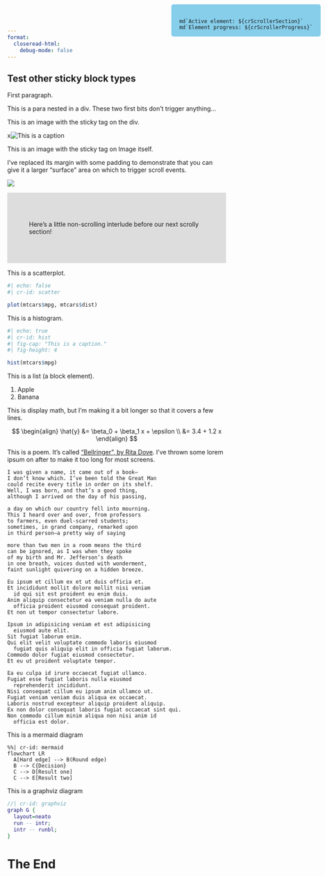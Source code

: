 ```yaml
---
format:
  closeread-html:
    debug-mode: false
---
```


::::{.cr-layout}

# Test other sticky block types

First paragraph.

::: {}
This is a para nested in a div. These two first bits don't trigger anything...
:::

:::{.cr-crossfade cr-to="pink"}
This is an image with the sticky tag on the div.
:::

:::{cr-id="pink"}
x![This is a caption](pink-desktop.png)
:::

:::{.cr-crossfade cr-from="pink" cr-to="blue"}
This is an image with the sticky tag on Image itself.

I've replaced its margin with some padding to demonstrate that you can give it a larger "surface" area on which to trigger scroll events.
:::

![](blue-desktop.png){cr-id="blue"}

::::

::::{.column-screen-inset style="background-color: #dddddd; padding: 50px;"}
Here's a little non-scrolling interlude before our next scrolly section!
::::

::::{.cr-layout}

:::{.cr-crossfade cr-to="scatter"}
This is a scatterplot.
:::

```r
#| echo: false
#| cr-id: scatter

plot(mtcars$mpg, mtcars$dist)
```

:::{.cr-crossfade cr-from="scatter" cr-to="hist"}
This is a histogram.
:::

```r
#| echo: true
#| cr-id: hist
#| fig-cap: "This is a caption."
#| fig-height: 4

hist(mtcars$mpg)
```

:::{.cr-crossfade cr-from="hist" cr-to="list"}
This is a list (a block element).
:::

:::{cr-id="list"}
1. Apple
2. Banana
:::

:::{.cr-crossfade cr-from="list" cr-to="displaymath"}
This is display math, but I'm making it a bit longer so that it covers a few lines.
:::

::: {cr-id="displaymath"}

$$
\begin{align}
\hat{y} &= \beta_0 + \beta_1 x + \epsilon \\
&= 3.4 + 1.2 x
\end{align}
$$

:::

:::{.cr-crossfade cr-from="displaymath" cr-to="mypoem"}
This is a poem. It's called ["Bellringer", by Rita Dove](https://www.newyorker.com/culture/2019-in-review/our-year-in-poems). I've thrown some lorem ipsum on after to make it too long for most screens.
:::

```.cr-poem
I was given a name, it came out of a book—
I don’t know which. I’ve been told the Great Man
could recite every title in order on its shelf.
Well, I was born, and that’s a good thing,
although I arrived on the day of his passing,

a day on which our country fell into mourning.
This I heard over and over, from professors
to farmers, even duel-scarred students;
sometimes, in grand company, remarked upon
in third person—a pretty way of saying

more than two men in a room means the third
can be ignored, as I was when they spoke
of my birth and Mr. Jefferson’s death
in one breath, voices dusted with wonderment,
faint sunlight quivering on a hidden breeze.

Eu ipsum et cillum ex et ut duis officia et.
Et incididunt mollit dolore mollit nisi veniam
  id qui sit est proident eu enim duis.
Anim aliquip consectetur ea veniam nulla do aute
  officia proident eiusmod consequat proident.
Et non ut tempor consectetur labore.

Ipsum in adipisicing veniam et est adipisicing
  eiusmod aute elit.
Sit fugiat laborum enim.
Qui elit velit voluptate commodo laboris eiusmod
  fugiat quis aliquip elit in officia fugiat laborum.
Commodo dolor fugiat eiusmod consectetur.
Et eu ut proident voluptate tempor.

Ea eu culpa id irure occaecat fugiat ullamco.
Fugiat esse fugiat laboris nulla eiusmod
  reprehenderit incididunt.
Nisi consequat cillum eu ipsum anim ullamco ut.
Fugiat veniam veniam duis aliqua ex occaecat.
Laboris nostrud excepteur aliquip proident aliquip.
Ex non dolor consequat laboris fugiat occaecat sint qui.
Non commodo cillum minim aliqua non nisi anim id
  officia est dolor.
```

:::{.cr-crossfade cr-from="mypoem" cr-to="mermaid"}
This is a mermaid diagram
:::

```mermaid
%%| cr-id: mermaid
flowchart LR
  A[Hard edge] --> B(Round edge)
  B --> C{Decision}
  C --> D[Result one]
  C --> E[Result two]
```

:::{.cr-crossfade cr-from="mermaid" cr-to="graphviz"}
This is a graphviz diagram
:::

```dot
//| cr-id: graphviz
graph G {
  layout=neato
  run -- intr;
  intr -- runbl;
}
```

:::

# The End


:::{.counter style="position: fixed; top: 10px; right: 10px; background-color: skyblue; border-radius: 5px; padding: 18px 18px 0 18px;"}
```ojs
md`Active element: ${crScrollerSection}`
md`Element progress: ${crScrollerProgress}`
```
:::